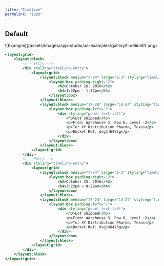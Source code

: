 ```yaml
---
title: "Timeline"
permalink: "1029"
---
```


## Default

<Frame>![Example](/assets/images/app-studio/as-examples/gallery/timeline01.png)</Frame>

```xml
<layout:grid>
    <layout:block>
        <!-- Entry -->
        <div styling="timeline-entry">
            <layout:grid>
                <layout:block medium="7-24" large="1-3" styling="timeline-time">
                    <layout:box padding-right="2">
                        <h2>October 26, 2016</h2>
                        <h4>1:22pm – 1:37pm</h4>
                    </layout:box>
                </layout:block>
                <layout:block medium="17-24" large="14-24" styling="timeline-content">
                    <layout:box padding-left="2">
                        <div styling="panel text-left">
                            <h3>Lot Shipped</h3>
                            <p>From: Warehouse 3, Row 6, Level -2</p>
                            <p>To: XY Distribution Pharma, Texas</p>
                            <p>Docket Ref: dsg246475g</p>
                        </div>
                    </layout:box>
                </layout:block>
            </layout:grid>
        </div>
        <!-- Entry -->
        <div styling="timeline-entry">
            <layout:grid>
                <layout:block medium="7-24" large="1-3" styling="timeline-time">
                    <layout:box padding-right="2">
                        <h2>October 25, 2016</h2>
                        <h4>3:22pm – 8:22am</h4>
                    </layout:box>
                </layout:block>
                <layout:block medium="17-24" large="14-24" styling="timeline-content">
                    <layout:box padding-left="2">
                        <div styling="panel text-left">
                            <h3>Lot Shipped</h3>
                            <p>From: Warehouse 3, Row 6, Level -2</p>
                            <p>To: XY Distribution Pharma, Texas</p>
                            <p>Docket Ref: dsg246475g</p>
                        </div>
                    </layout:box>
                </layout:block>
            </layout:grid>
        </div>
    </layout:block>
</layout:grid>
```